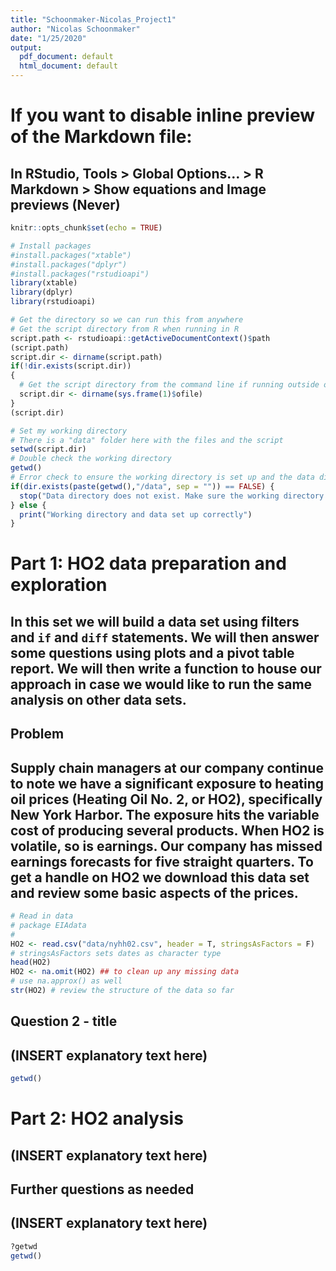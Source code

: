 ---
title: "Schoonmaker-Nicolas_Project1"
author: "Nicolas Schoonmaker"
date: "1/25/2020"
output:
  pdf_document: default
  html_document: default
---

# If you want to disable inline preview of the Markdown file:
## In RStudio, Tools > Global Options... > R Markdown > Show equations and Image previews (Never)

```{r Chunk setup, include=FALSE}
knitr::opts_chunk$set(echo = TRUE)
```

```{r Packages}
# Install packages
#install.packages("xtable")
#install.packages("dplyr")
#install.packages("rstudioapi")
library(xtable)
library(dplyr)
library(rstudioapi)
```

```{r Get current directory}
# Get the directory so we can run this from anywhere
# Get the script directory from R when running in R
script.path <- rstudioapi::getActiveDocumentContext()$path
(script.path)
script.dir <- dirname(script.path)
if(!dir.exists(script.dir))
{
  # Get the script directory from the command line if running outside of R
  script.dir <- dirname(sys.frame(1)$ofile)
}
(script.dir)
```

```{r Working Directory and Data setup}
# Set my working directory
# There is a "data" folder here with the files and the script
setwd(script.dir)
# Double check the working directory
getwd()
# Error check to ensure the working directory is set up and the data directory exists inside it.  Its required for this file
if(dir.exists(paste(getwd(),"/data", sep = "")) == FALSE) {
  stop("Data directory does not exist. Make sure the working directory is set using setwd() and the data folder exists in it.")
} else {
  print("Working directory and data set up correctly")
}
```

# Part 1: HO2 data preparation and exploration
## In this set we will build a data set using filters and `if` and `diff` statements. We will then answer some questions using plots and a pivot table report. We will then write a function to house our approach in case we would like to run the same analysis on other data sets.

## Problem
## Supply chain managers at our company continue to note we have a significant exposure to heating oil prices (Heating Oil No. 2, or HO2), specifically New York Harbor. The exposure hits the variable cost of producing several products. When HO2 is volatile, so is earnings. Our company has missed earnings forecasts for five straight quarters. To get a handle on HO2 we download this data set and review some basic aspects of the prices. 

```{r Part - Question 1}
# Read in data
# package EIAdata
#
HO2 <- read.csv("data/nyhh02.csv", header = T, stringsAsFactors = F)
# stringsAsFactors sets dates as character type
head(HO2)
HO2 <- na.omit(HO2) ## to clean up any missing data
# use na.approx() as well
str(HO2) # review the structure of the data so far
```

## Question 2 - title
## (INSERT explanatory text here)
```{r Part Question 2}
getwd()
```

# Part 2: HO2 analysis
## (INSERT explanatory text here)
## Further questions as needed
## (INSERT explanatory text here)
```{r Part II}
?getwd
getwd()
```
